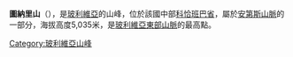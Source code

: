 {{Coord|17|17|30|S|66|22|15|W|display=title}}

'''圖納里山'''（{{lang-es|Cerro Tunari}}），是[[玻利維亞|玻利維亞]]的山峰，位於該國中部[[科恰班巴省|科恰班巴省]]，屬於[[安第斯山脈|安第斯山脈]]的一部分，海拔高度5,035米，是[[玻利維亞東部山脈|玻利維亞東部山脈]]的最高點。

{{Bolivia-geo-stub}}
[[Category:玻利維亞山峰|Category:玻利維亞山峰]]
